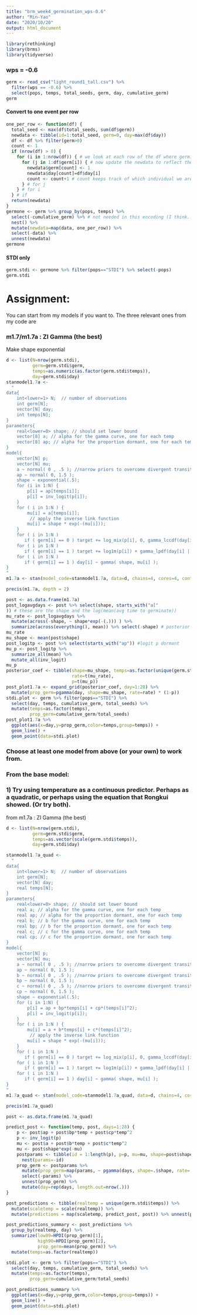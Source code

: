 ```yaml
---
title: "brm_week4_germination_wps-0.6"
author: "Min-Yao"
date: "2020/10/20"
output: html_document
---
```


```r
library(rethinking)
library(brms)
library(tidyverse)
```

### wps = -0.6
```r
germ <- read_csv("light_round1_tall.csv") %>%
  filter(wps == -0.6) %>%
  select(pops, temps, total_seeds, germ, day, cumulative_germ)
germ
```

#### Convert to one event per row
```r
one_per_row <- function(df) {
  total_seed <- max(df$total_seeds, sum(df$germ))
  newdata <- tibble(id=1:total_seed, germ=0, day=max(df$day))
  df <- df %>% filter(germ>0)
  count <- 1
  if (nrow(df) > 0) {
    for (i in 1:nrow(df)) { # we look at each row of the df where germination occured
      for (j in 1:df$germ[i]) { # now update the newdata to reflect the germiantion of each seed
        newdata$germ[count] <- 1
        newdata$day[count]=df$day[i]
        count <- count+1 # count keeps track of which individual we are at in the new data
      } # for j
    } # for i
  } # if 
  return(newdata)
}
germone <- germ %>% group_by(pops, temps) %>%
  select(-cumulative_germ) %>% # not needed in this encoding (I think...in any case would need to be recalculated)
  nest() %>%
  mutate(newdata=map(data, one_per_row)) %>%
  select(-data) %>%
  unnest(newdata)
germone
```

#### STDI only
```r
germ.stdi <- germone %>% filter(pops=="STDI") %>% select(-pops)
germ.stdi
```

# Assignment:

You can start from my models if you want to.  The three relevant ones from my code are

### m1.7/m1.7a : ZI Gamma (the best)

Make shape exponential

```r
d <- list(N=nrow(germ.stdi),
          germ=germ.stdi$germ,
          temps=as.numeric(as.factor(germ.stdi$temps)),
          day=germ.stdi$day)
stanmodel1.7a <-
  "
data{
    int<lower=1> N;  // number of observations
    int germ[N];
    vector[N] day;
    int temps[N];
}
parameters{
    real<lower=0> shape; // should set lower bound
    vector[8] a; // alpha for the gamma curve, one for each temp
    vector[8] ap; // alpha for the proportion dormant, one for each temp
}
model{
    vector[N] p;
    vector[N] mu;
    a ~ normal( 0 , .5 ); //narrow priors to overcome divergent transitions
    ap ~ normal( 0, 1.5 ); 
    shape ~ exponential(.5); 
    for (i in 1:N) {
        p[i] = ap[temps[i]];
        p[i] = inv_logit(p[i]);
    }
    for ( i in 1:N ) {
        mu[i] = a[temps[i]];
         // apply the inverse link function
        mu[i] = shape * exp(-(mu[i]));
    }
    for ( i in 1:N ) 
       if ( germ[i] == 0 ) target += log_mix(p[i], 0, gamma_lccdf(day[i] | shape, mu[i]));
    for ( i in 1:N ) 
       if ( germ[i] == 1 ) target += log1m(p[i]) + gamma_lpdf(day[i] | shape, mu[i]);
    for ( i in 1:N ) 
       if ( germ[i] == 1 ) day[i] ~ gamma( shape, mu[i] );
}
"
m1.7a <- stan(model_code=stanmodel1.7a, data=d, chains=4, cores=4, control=list(adapt_delta=.99))
``` 

```r
precis(m1.7a, depth = 2)
```

```r
post <- as.data.frame(m1.7a)
post_logavgdays <- post %>% select(shape, starts_with("a["
)) # these are the shape and the log(mean(avg time to germinate))
mu_rate <- post_logavgdays %>% 
  mutate(across(-shape, ~ shape*exp(-(.))) ) %>%
  summarize(across(everything(), mean)) %>% select(-shape) # posterior mean
mu_rate
mu_shape <- mean(post$shape)
post_logitp <- post %>% select(starts_with("ap")) #logit p dormant
mu_p <- post_logitp %>%
  summarize_all(mean) %>%
  mutate_all(inv_logit)
mu_p
posterior_coef <- tibble(shape=mu_shape, temps=as.factor(unique(germ.stdi$temps)),
                         rate=t(mu_rate),
                         p=t(mu_p))
post_plot1.7a <- expand_grid(posterior_coef, day=1:28) %>%
  mutate(prop_germ=pgamma(day, shape=mu_shape, rate=rate) * (1-p))
stdi.plot <- germ %>% filter(pops=="STDI") %>% 
  select(day, temps, cumulative_germ, total_seeds) %>%
  mutate(temps=as.factor(temps),
         prop_germ=cumulative_germ/total_seeds)
post_plot1.7a %>% 
  ggplot(aes(x=day,y=prop_germ,color=temps,group=temps)) +
  geom_line() +
  geom_point(data=stdi.plot)
```

### Choose at least one model from above (or your own) to work from. 
### From the base model:

### 1) Try using temperature as a continuous predictor.  Perhaps as a quadratic, or perhaps using the equation that Rongkui showed. (Or try both).

from m1.7a : ZI Gamma (the best)

```r
d <- list(N=nrow(germ.stdi),
          germ=germ.stdi$germ,
          temps=as.vector(scale(germ.stdi$temps)),
          day=germ.stdi$day)

stanmodel1.7a_quad <-
  "
data{
    int<lower=1> N;  // number of observations
    int germ[N];
    vector[N] day;
    real temps[N];
}
parameters{
    real<lower=0> shape; // should set lower bound
    real a; // alpha for the gamma curve, one for each temp
    real ap; // alpha for the proportion dormant, one for each temp
    real b; // b for the gamma curve, one for each temp
    real bp; // b for the proportion dormant, one for each temp
    real c; // c for the gamma curve, one for each temp
    real cp; // c for the proportion dormant, one for each temp
}
model{
    vector[N] p;
    vector[N] mu;
    a ~ normal( 0 , .5 ); //narrow priors to overcome divergent transitions
    ap ~ normal( 0, 1.5 );
    b ~ normal( 0 , .5 ); //narrow priors to overcome divergent transitions
    bp ~ normal( 0, 1.5 );
    c ~ normal( 0 , .5 ); //narrow priors to overcome divergent transitions
    cp ~ normal( 0, 1.5 );
    shape ~ exponential(.5); 
    for (i in 1:N) {
        p[i] = ap + bp*temps[i] + cp*(temps[i]^2);
        p[i] = inv_logit(p[i]);
    }
    for ( i in 1:N ) {
        mu[i] = a + b*temps[i] + c*(temps[i]^2);
         // apply the inverse link function
        mu[i] = shape * exp(-(mu[i]));
    }
    for ( i in 1:N ) 
       if ( germ[i] == 0 ) target += log_mix(p[i], 0, gamma_lccdf(day[i] | shape, mu[i]));
    for ( i in 1:N ) 
       if ( germ[i] == 1 ) target += log1m(p[i]) + gamma_lpdf(day[i] | shape, mu[i]);
    for ( i in 1:N ) 
       if ( germ[i] == 1 ) day[i] ~ gamma( shape, mu[i] );
}
"
m1.7a_quad <- stan(model_code=stanmodel1.7a_quad, data=d, chains=4, cores=4, control=list(adapt_delta=.99))
``` 

```r
precis(m1.7a_quad)
```

```r
post <- as.data.frame(m1.7a_quad)

predict_post <- function(temp, post, days=1:28) {
    p <- post$ap + post$bp*temp + post$cp*temp^2
    p <- inv_logit(p)
    mu <- post$a + post$b*temp + post$c*temp^2
    mu <- post$shape*exp(-mu)
    postparams <- tibble(id = 1:length(p), p=p, mu=mu, shape=post$shape) %>%
      nest(params=-id)
    prop_germ <- postparams %>% 
      mutate(prop_germ=map(params, ~ pgamma(days, shape=.$shape, rate=.$mu) * (1-.$p))) %>% 
      select(-params) %>% 
      unnest(prop_germ) %>%
      mutate(day=rep(days, length.out=nrow(.)))
}

post_predictions <- tibble(realtemp = unique(germ.stdi$temps)) %>%
  mutate(scaletemp = scale(realtemp)) %>%
  mutate(predictions = map(scaletemp, predict_post, post)) %>% unnest(predictions)

post_predictions_summary <- post_predictions %>%
  group_by(realtemp, day) %>%
  summarize(low89=HPDI(prop_germ)[1], 
            high90=HPDI(prop_germ)[2],
            prop_germ=mean(prop_germ)) %>%
  mutate(temps=as.factor(realtemp))

stdi.plot <- germ %>% filter(pops=="STDI") %>% 
  select(day, temps, cumulative_germ, total_seeds) %>%
  mutate(temps=as.factor(temps),
         prop_germ=cumulative_germ/total_seeds)

post_predictions_summary %>% 
  ggplot(aes(x=day,y=prop_germ,color=temps,group=temps)) +
  geom_line() +
  geom_point(data=stdi.plot)
```